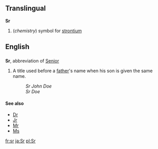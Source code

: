 ==Translingual==
'''Sr'''
#(''chemistry'') symbol for [[strontium]]

==English==
==={{abbreviation}}===
'''Sr''', abbreviation of [[Senior]]
# A title used before a [[father]]'s name when his son is given the same name.
#:''Sr John Doe''
#:''Sr Doe''

====See also====
*[[Dr]]
*[[Jr]]
*[[Mr]]
*[[Ms]]

[[fr:sr]]
[[ja:Sr]]
[[pl:Sr]]